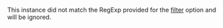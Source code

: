 This instance did not match the RegExp provided for the [filter](/syncpack/command/list#filter) option and will be ignored.
